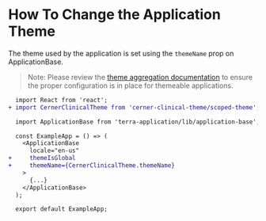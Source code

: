 # How To Change the Application Theme

The theme used by the application is set using the `themeName` prop on ApplicationBase.

> Note: Please review the [theme aggregation documentation](https://github.com/cerner/terra-toolkit/tree/master/scripts/aggregate-themes#theme-aggregation) to ensure the proper configuration is in place for themeable applications.

```diff
  import React from 'react';
+ import CernerClinicalTheme from 'cerner-clinical-theme/scoped-theme';

  import ApplicationBase from 'terra-application/lib/application-base';

  const ExampleApp = () => (
    <ApplicationBase
      locale="en-us"
+     themeIsGlobal
+     themeName={CernerClinicalTheme.themeName}
    >
      {...}
    </ApplicationBase>
  );

  export default ExampleApp;
```
